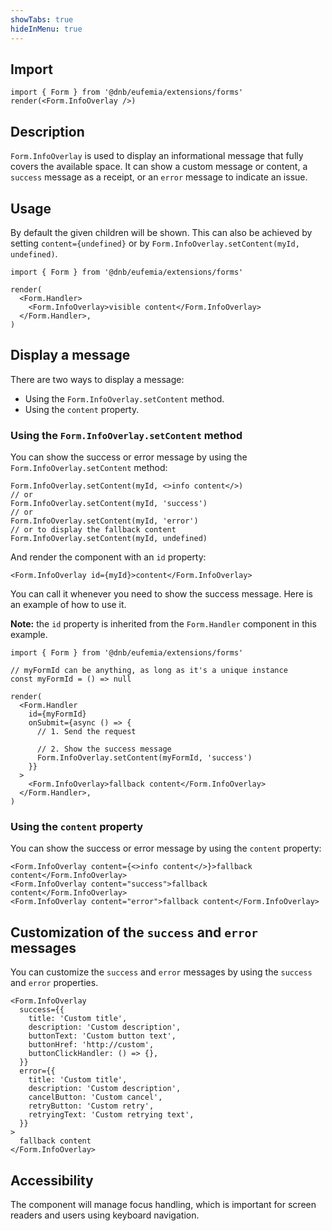 ```yaml
---
showTabs: true
hideInMenu: true
---
```


## Import

```tsx
import { Form } from '@dnb/eufemia/extensions/forms'
render(<Form.InfoOverlay />)
```

## Description

`Form.InfoOverlay` is used to display an informational message that fully covers the available space. It can show a custom message or content, a `success` message as a receipt, or an `error` message to indicate an issue.

## Usage

By default the given children will be shown.
This can also be achieved by setting `content={undefined}` or by `Form.InfoOverlay.setContent(myId, undefined)`.

```tsx
import { Form } from '@dnb/eufemia/extensions/forms'

render(
  <Form.Handler>
    <Form.InfoOverlay>visible content</Form.InfoOverlay>
  </Form.Handler>,
)
```

## Display a message

There are two ways to display a message:

- Using the `Form.InfoOverlay.setContent` method.
- Using the `content` property.

### Using the `Form.InfoOverlay.setContent` method

You can show the success or error message by using the `Form.InfoOverlay.setContent` method:

```tsx
Form.InfoOverlay.setContent(myId, <>info content</>)
// or
Form.InfoOverlay.setContent(myId, 'success')
// or
Form.InfoOverlay.setContent(myId, 'error')
// or to display the fallback content
Form.InfoOverlay.setContent(myId, undefined)
```

And render the component with an `id` property:

```tsx
<Form.InfoOverlay id={myId}>content</Form.InfoOverlay>
```

You can call it whenever you need to show the success message. Here is an example of how to use it.

**Note:** the `id` property is inherited from the `Form.Handler` component in this example.

```tsx
import { Form } from '@dnb/eufemia/extensions/forms'

// myFormId can be anything, as long as it's a unique instance
const myFormId = () => null

render(
  <Form.Handler
    id={myFormId}
    onSubmit={async () => {
      // 1. Send the request

      // 2. Show the success message
      Form.InfoOverlay.setContent(myFormId, 'success')
    }}
  >
    <Form.InfoOverlay>fallback content</Form.InfoOverlay>
  </Form.Handler>,
)
```

### Using the `content` property

You can show the success or error message by using the `content` property:

```tsx
<Form.InfoOverlay content={<>info content</>}>fallback content</Form.InfoOverlay>
<Form.InfoOverlay content="success">fallback content</Form.InfoOverlay>
<Form.InfoOverlay content="error">fallback content</Form.InfoOverlay>
```

## Customization of the `success` and `error` messages

You can customize the `success` and `error` messages by using the `success` and `error` properties.

```tsx
<Form.InfoOverlay
  success={{
    title: 'Custom title',
    description: 'Custom description',
    buttonText: 'Custom button text',
    buttonHref: 'http://custom',
    buttonClickHandler: () => {},
  }}
  error={{
    title: 'Custom title',
    description: 'Custom description',
    cancelButton: 'Custom cancel',
    retryButton: 'Custom retry',
    retryingText: 'Custom retrying text',
  }}
>
  fallback content
</Form.InfoOverlay>
```

## Accessibility

The component will manage focus handling, which is important for screen readers and users using keyboard navigation.
